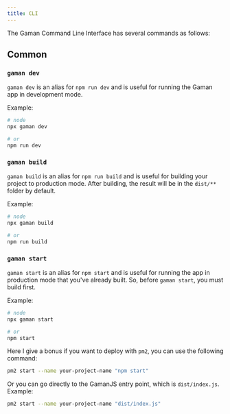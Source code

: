 ```yaml
---
title: CLI
---
```


The Gaman Command Line Interface has several commands as follows:

## Common

### `gaman dev`
`gaman dev` is an alias for `npm run dev` and is useful for running the Gaman app in development mode.

Example:
```bash
# node
npx gaman dev

# or
npm run dev
```

### `gaman build`
`gaman build` is an alias for `npm run build` and is useful for building your project to production mode. After building, the result will be in the `dist/**` folder by default.

Example:
```bash
# node
npx gaman build

# or
npm run build
```

### `gaman start`
`gaman start` is an alias for `npm start` and is useful for running the app in production mode that you've already built. So, before `gaman start`, you must build first.

Example:
```bash
# node
npx gaman start

# or
npm start
```

Here I give a bonus if you want to deploy with `pm2`, you can use the following command:
```bash
pm2 start --name your-project-name "npm start"
```
Or you can go directly to the GamanJS entry point, which is `dist/index.js`.
Example:
```bash
pm2 start --name your-project-name "dist/index.js"
```
